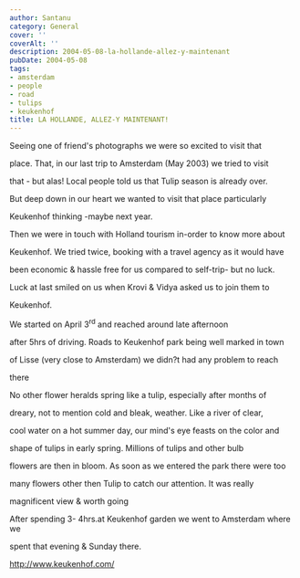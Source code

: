 ```yaml
---
author: Santanu
category: General
cover: ''
coverAlt: ''
description: 2004-05-08-la-hollande-allez-y-maintenant
pubDate: 2004-05-08
tags:
- amsterdam
- people
- road
- tulips
- keukenhof
title: LA HOLLANDE, ALLEZ-Y MAINTENANT!
---
```


Seeing one of friend's photographs we were so excited to visit that

place. That, in our last trip to Amsterdam (May 2003) we tried to visit

that - but alas! Local people told us that Tulip season is already over.

But deep down in our heart we wanted to visit that place particularly

Keukenhof thinking -maybe next year.



Then we were in touch with Holland tourism in-order to know more about

Keukenhof. We tried twice, booking with a travel agency as it would have

been economic & hassle free for us compared to self-trip- but no luck.

Luck at last smiled on us when Krovi & Vidya asked us to join them to

Keukenhof.



We started on April 3<sup>rd</sup> and reached around late afternoon

after 5hrs of driving. Roads to Keukenhof park being well marked in town

of Lisse (very close to Amsterdam) we didn?t had any problem to reach

there



No other flower heralds spring like a tulip, especially after months of

dreary, not to mention cold and bleak, weather. Like a river of clear,

cool water on a hot summer day, our mind's eye feasts on the color and

shape of tulips in early spring. Millions of tulips and other bulb

flowers are then in bloom. As soon as we entered the park there were too

many flowers other then Tulip to catch our attention. It was really

magnificent view & worth going



After spending 3- 4hrs.at Keukenhof garden we went to Amsterdam where we

spent that evening & Sunday there.



<http://www.keukenhof.com/>